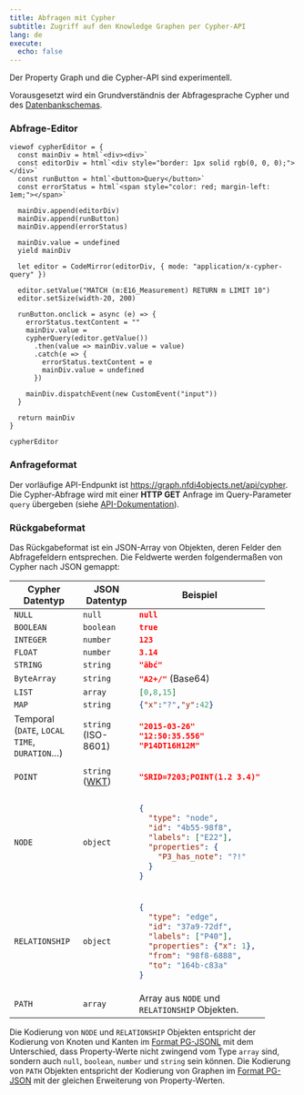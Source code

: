 ```yaml
---
title: Abfragen mit Cypher
subtitle: Zugriff auf den Knowledge Graphen per Cypher-API
lang: de
execute:
  echo: false
---
```


::: {.callout-warning appearance="simple"}
Der Property Graph und die Cypher-API sind experimentell.
:::


Vorausgesetzt wird ein Grundverständnis der Abfragesprache Cypher und des [Datenbankschemas](schema.qmd).

### Abfrage-Editor

```ojs
viewof cypherEditor = {
  const mainDiv = html`<div><div>`
  const editorDiv = html`<div style="border: 1px solid rgb(0, 0, 0);"></div>`
  const runButton = html`<button>Query</button>`
  const errorStatus = html`<span style="color: red; margin-left: 1em;"></span>`

  mainDiv.append(editorDiv)
  mainDiv.append(runButton)
  mainDiv.append(errorStatus)

  mainDiv.value = undefined
  yield mainDiv

  let editor = CodeMirror(editorDiv, { mode: "application/x-cypher-query" })

  editor.setValue("MATCH (m:E16_Measurement) RETURN m LIMIT 10")
  editor.setSize(width-20, 200)

  runButton.onclick = async (e) => {
    errorStatus.textContent = ""
    mainDiv.value = 
    cypherQuery(editor.getValue())
      .then(value => mainDiv.value = value)
      .catch(e => { 
        errorStatus.textContent = e
        mainDiv.value = undefined
      })

    mainDiv.dispatchEvent(new CustomEvent("input"))
  }

  return mainDiv
}

cypherEditor
```

### Anfrageformat

Der vorläufige API-Endpunkt ist <https://graph.nfdi4objects.net/api/cypher>. Die Cypher-Abfrage wird mit einer **HTTP GET** Anfrage im Query-Parameter `query` übergeben
(siehe [API-Dokumentation](https://github.com/nfdi4objects/n4o-graph-apis?tab=readme-ov-file#property-graph-api)). 

### Rückgabeformat

Das Rückgabeformat ist ein JSON-Array von Objekten, deren Felder den Abfragefeldern entsprechen. Die Feldwerte werden folgendermaßen von Cypher nach JSON gemappt:

+-------------------+---------------+---------------------------+
| Cypher Datentyp   | JSON Datentyp | Beispiel                  |
+===================+===============+===========================+
| `NULL`            | `null`        | `null`{.json}             |
+-------------------+---------------+---------------------------+
| `BOOLEAN`         | `boolean`     | `true`{.json}             |
+-------------------+---------------+---------------------------+
| `INTEGER`         | `number`      | `123`{.json}              |
+-------------------+---------------+---------------------------+
| `FLOAT`           | `number`      | `3.14`{.json}             |
+-------------------+---------------+---------------------------+
| `STRING`          | `string`      | `"äbć"`{.json}            |
+-------------------+---------------+---------------------------+
| `ByteArray`       | `string`      | `"A2+/"`{.json} (Base64)  |
+-------------------+---------------+---------------------------+
| `LIST`            | `array`       | `[0,8,15]`{.json}         |
+-------------------+---------------+---------------------------+
| `MAP`             | `string`      | `{"x":"?","y":42}`{.json} |
+-------------------+---------------+---------------------------+
| Temporal (`DATE`, | `string`      | ```json                   |
| `LOCAL TIME`,     | (ISO-8601)    | "2015-03-26"              |
| `DURATION`...)    |               | "12:50:35.556"            |
|                   |               | "P14DT16H12M"             |
|                   |               | ```                       |
+-------------------+---------------+---------------------------+
| `POINT`           | `string`      | ```json                   |
|                   | ([WKT])       | "SRID=7203;POINT(1.2 3.4)"|
|                   |               | ```                       |
+-------------------+---------------+---------------------------+
| `NODE`            | `object`      | ```json                   |
|                   |               | {                         |
|                   |               |   "type": "node",         |
|                   |               |   "id": "4b55-98f8",      |
|                   |               |   "labels": ["E22"],      |
|                   |               |   "properties": {         | 
|                   |               |     "P3_has_note": "?!"   |
|                   |               |   }                       |
|                   |               | }                         |
|                   |               | ```                       |
+-------------------+---------------+---------------------------+
| `RELATIONSHIP`    | `object`      | ```json                   |
|                   |               | {                         |
|                   |               |   "type": "edge",         |
|                   |               |   "id": "37a9-72df",      |
|                   |               |   "labels": ["P40"],      |
|                   |               |   "properties": {"x": 1}, | 
|                   |               |   "from": "98f8-6888",    |
|                   |               |   "to": "164b-c83a"       |
|                   |               | }                         |
|                   |               | ```                       |
+-------------------+---------------+---------------------------+
| `PATH`            | `array`       | Array aus `NODE` und      |
|                   |               | `RELATIONSHIP` Objekten.  |
+-------------------+---------------+---------------------------+

Die Kodierung von `NODE` und `RELATIONSHIP` Objekten entspricht der Kodierung
von Knoten und Kanten im [Format
PG-JSONL](https://pg-format.github.io/specification/#pg-jsonl) mit dem
Unterschied, dass Property-Werte nicht zwingend vom Type `array` sind, sondern
auch `null`, `boolean`, `number` und `string` sein können. Die Kodierung von `PATH` Objekten entspricht der Kodierung von Graphen im [Format
PG-JSON](https://pg-format.github.io/specification/#pg-jsonl) mit der gleichen Erweiterung von Property-Werten.

[WKT]: http://giswiki.org/wiki/Well_Known_Text
